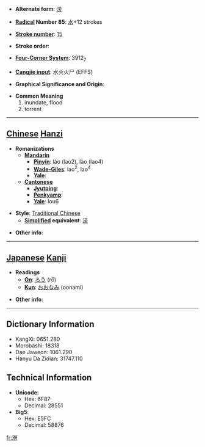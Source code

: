 * '''Alternate form''': [[涝]]

* '''[[Wiktionary:Chinese radical index| Radical]] Number 85''': [[Wiktionary:Chinese radical index 水|水]]+12 strokes

* '''[[Wiktionary:Chinese total strokes index|Stroke number]]''': [[Wiktionary:Chinese total strokes index 15|15]]

* '''Stroke order''': 

* '''[[Wiktionary:Chinese four corner index|Four-Corner System]]''': 3912<sub>7</sub>

* '''[[Wiktionary:Chinese Cangjie index|Cangjie input]]''': 水火火尸 (EFFS)

* '''Graphical Significance and Origin''': 

* '''Common Meaning'''
*#inundate, flood
*# torrent


----

== [[Chinese]] [[Hanzi]] ==

* '''Romanizations'''
** '''[[Mandarin]]'''
*** '''[[Pinyin]]''': láo (lao2), lào (lao4)
*** '''[[Wade-Giles]]''': lao<sup>2</sup>, lao<sup>4</sup>
*** '''[[Yale]]''': 
** '''[[Cantonese]]'''
*** '''[[Jyutping]]''':
*** '''[[Penkyamp]]''': 
*** '''[[Yale]]''': lou6

* '''Style''': [[Traditional Chinese]] 
** '''[[Simplified Chinese|Simplified]] equivalent''': [[涝]]

* '''Other info''': 

----

== [[Japanese]] [[Kanji]] ==

* '''Readings'''
** '''[[On]]''': [[ろう]] (rō)
** '''[[Kun]]''': [[おおなみ]] (oonami)

* '''Other info''':  

----

== Dictionary Information ==

* KangXi: 0651.280
* Morobashi: 18318
* Dae Jaweon: 1061.290
* Hanyu Da Zidian: 31747.110

== Technical Information ==

* '''Unicode''':
** Hex: 6F87
** Decimal: 28551
* '''Big5''':
** Hex: E5FC
** Decimal: 58876

[[fr:澇]]